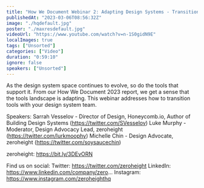 ```yaml
---
title: "How We Document Webinar 2: Adapting Design Systems - Transitioning Tools"
publishedAt: "2023-03-06T08:56:32Z"
image: "./hqdefault.jpg"
poster: "./maxresdefault.jpg"
videoUrl: "https://www.youtube.com/watch?v=n-1S0gidN9E"
localImages: true
tags: ["Unsorted"]
categories: ["Video"]
duration: "0:59:10"
ignore: false
speakers: ["Unsorted"]
---
```


As the design system space continues to evolve, so do the tools that support it. From our How We Document 2023 report, we get a sense that the tools landscape is adapting. This webinar addresses how to transition tools with your design system team.

Speakers:
Sarrah Vesselov - Director of Design, Honeycomb.io, Author of Building Design Systems (https://twitter.com/SVesselov)
Luke Murphy - Moderator, Design Advocacy Lead, zeroheight (https://twitter.com/lurkmoophy)
Michelle Chin - Design Advocate, zeroheight (https://twitter.com/soysaucechin)

zeroheight: https://bit.ly/3DEvORN

Find us on social:
Twitter: https://twitter.com/zeroheight
LinkedIn: https://www.linkedin.com/company/zero...
Instagram: https://www.instagram.com/zeroheighthq
